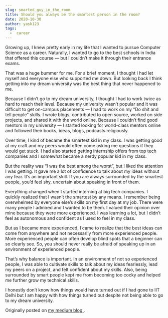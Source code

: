 ```yaml
---
slug: smarted_guy_in_the_room
title: Should you always be the smartest person in the room?
date: 2020-10-30
author: yask123
tags:
  -  career
---
```


Growing up, I knew pretty early in my life that I wanted to pursue Computer Science as a career. Naturally, I wanted to go to the best schools in India that offered this course — but I couldn’t make it through their entrance exams.

That was a huge bummer for me. For a brief moment, I thought I had let myself and everyone else who supported me down. But looking back I think getting into my dream university was the best thing that never happened to me.

Because I didn’t go to my dream university, I thought I had to work twice as hard to reach their level.
Because my university wasn’t popular and it was difficult to get on-campus placements — I had to work on my “Do shit and tell people” skills. I wrote blogs, contributed to open source, worked on side projects, and shared it with the world online.
Because I couldn’t find good mentors in my university — I started looking for world-class mentors online and followed their books, ideas, blogs, podcasts religiously.

Over time, I kind of became the smartest kid in my class. I was getting good at my craft and my peers would often come asking me questions if they would get stuck. I had also started getting internship offers from top tech companies and I somewhat became a nerdy popular kid in my class.

But the reality was “I was the best among the worst”, but I liked the attention I was getting. It gave me a lot of confidence to talk about my ideas without any fear. It’s an important skill. If you are always surrounded by the smartest people, you’d feel shy, uncertain about speaking in front of them.

Everything changed when I started interning at big tech companies. I quickly realized that I wasn’t the smartest by any means. I remember being overwhelmed by everyone else’s skills on my first day at my job. There were many people I admired and I wanted to be them. I valued their opinion over mine because they were more experienced. I was learning a lot, but I didn’t feel as autonomous and confident as I used to feel in my class.

But as I became more experienced, I came to realize that the best ideas can come from anywhere and not necessarily from more experienced people. More experienced people can often develop blind spots that a beginner can so clearly see. So, you should never really be afraid of speaking up in an environment of experienced people.

That’s why balance is important. In an environment of not so experienced people, I was able to cultivate skills to talk about my ideas fearlessly, lead my peers on a project, and felt confident about my skills. Also, being surrounded by smart people kept me from becoming too cocky and helped me further grow my technical skills.

I honestly don’t know how things would have turned out if I had gone to IIT Delhi but I am happy with how things turned out despite not being able to go to my dream university.

Originally posted on [ my medium blog ](https://yask123.medium.com/should-you-never-be-the-smartest-person-in-the-room-61ad046fda8).

